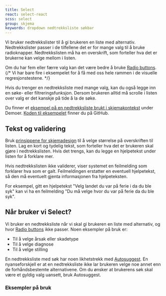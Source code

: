 ```yaml
---
title: Select
react: select-react
scss: select
group: skjema
keywords: dropdown nedtrekksliste søkbar
---
```



<Ingress>
    Vi bruker nedtrekkslister til å gi brukeren en liste med alternativ.
    Nedtrekkslister passer i de tilfellene det er for mange valg til å bruke
    radioknapper. Nedtrekkslisten må ha en overskrift, som forteller hva det er
    brukerne kan velge mellom i listen.
</Ingress>

<ComponentExample
    title="Select"
    component={SelectExample}
    knobs={selectExampleKnobs}
    codeExample={selectCode}
/>

Om du har fem eller færre valg kan det være bedre å bruke [Radio buttons](/komponenter/radiobutton). {/* Vi har bare fire i eksempelet for å få med oss hele rammen i de visuelle regresjonstestene. */}

Hvis du trenger en nedtrekksliste med mange valg, kan du også legge inn en søke- eller filtreringsfunksjon. Dersom brukeren alltid må scrolle i listen over valg er det kanskje på tide å la de søke.

Du finner et [eksempel på en nedtrekksliste brukt i skjemakontekst](/demoer/skjemavalidering/) under Demoer. [Koden til eksempelet](https://github.com/fremtind/jokul/blob/main/portal/src/pages/demoer/skjemavalidering.tsx) finner du på GitHub.

## Tekst og validering

Bruk [prinsippene for skjemadesign](/guider/skjemadesign) til å velge størrelse på overskriften til listen. Lag en kort og tydelig tekst, som forteller hva det er brukeren skal gjøre i nedtrekkslisten. Hvis det trengs, kan du legge en hjelpetekst under listen for å forklare mer.

Hvis nedtrekkslisten ikke validerer, viser systemet en feilmelding som forklarer hva som er galt. Feilmeldingen erstatter en eventuell hjelpetekst, så den må eventuelt gjenta informasjonen fra hjelpeteksten.

For eksempel, gitt en hjelpetekst "Velg landet du var på ferie i da du ble syk" kan vi ha en feilmelding "Du må velge hvor du var på ferie da du ble syk".

## Når bruker vi Select?

Vi bruker en nedtrekksliste når vi skal gi brukeren en liste med alternativ, og hvor [Radio buttons](/komponenter/radiobutton) ikke passer. Noen eksempler på bruk er:

-   Til å velge årsak eller skadetype
-   Til å velge diagnose
-   Til å velge stilling

En nedtrekksliste med søk har noen likhetstrekk med [Autosuggest](/komponenter/autosuggest). En nyanseforskjell er at en nedtrekksliste ikke lar brukeren velge noe annet enn de forhåndsbestemte alternativene. Om du ønsker at brukerens søk skal være et gyldig valg uansett, bruk Autosuggest.

### Eksempler på bruk

<PortalImage
    src="/assets/documentation/select/select-dekningsvelger.png"
    caption="To Select i et skjema."
/>
